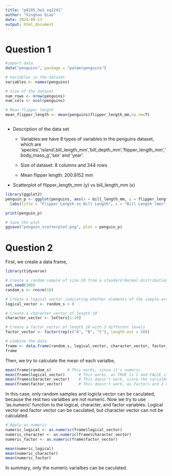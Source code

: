 ```yaml
---
title: "p8105_hw1_xq2241"
author: "Xinghao Qiao"
date: 2024-09-13
output: html_document
---
```



# Question 1 

```r
#import data
data("penguins", package = "palmerpenguins")

# Variables in the dataset
variables <- names(penguins)

# Size of the dataset
num_rows <- nrow(penguins)
num_cols <- ncol(penguins)

# Mean flipper length
mean_flipper_length <- mean(penguins$flipper_length_mm,na.rm=T)



```

*   Description of the data set

    * Variables:we have 8 types of variables in the penguins dataset, which are 'species','island',bill_length_mm','bill_depth_mm','flipper_length_mm','body_mass_g','sex' and 'year'.

    * Size of dataset: 8 columns and 344 rows
    * Mean flipper length: 200.9152 mm
*  Scatterplot of flipper_length_mm (y) vs bill_length_mm (x) 
```r
library(ggplot2)
penguin_p <- ggplot(penguins, aes(x = bill_length_mm, y = flipper_length_mm, color = species)) +geom_point()+
  labs(title = "Flipper Length vs Bill Length", x = "Bill Length (mm)", y = "Flipper Length (mm)") 

print(penguin_p)

# Save the plot
ggsave("penguin_scatterplot.png", plot = penguin_p)

```
# Question 2

First, we create a data frame,
```r
library(tidyverse)

# Create a random sample of size 10 from a standard Normal distribution
set.seed(300)  
random_s <- rnorm(10)

# Create a logical vector indicating whether elements of the sample are greater than 0
logical_vector <- random_s > 0

# Create a character vector of length 10
character_vector <- letters[1:10]

# Create a factor vector of length 10 with 3 different levels
factor_vector <- factor(rep(c("A", "B", "C"), length.out = 10))

# Combine the data
frame <- data.frame(random_s, logical_vector, character_vector, factor_vector)
frame


```
Then, we try to calculate the mean of each varialbe,
```r
mean(frame$random_s)       # This works, since it's numeric
mean(frame$logical_vector)      # This works, as TRUE is 1 and FALSE is 0
mean(frame$character_vector)    # This doesn't work, since the varialbe are characters
mean(frame$factor_vector)       # This doesn't work, as factors are 3 categorical

```
In this case, only random samples and logicla vector can be caculated, because the rest two varialbes are not numeric.
Now we try to use 'as.numeric' function to the logical, character, and factor variables. Logical vector and factor vector can be caculated, but character vector can not be calculated.
```r

# Apply as.numeric 
numeric_logical <- as.numeric(frame$logical_vector)
numeric_character <- as.numeric(frame$character_vector)  
numeric_factor <- as.numeric(frame$factor_vector)

mean(numeric_logical)
mean(numeric_character) 
mean(numeric_factor)


```
In summary, only the numeric varialbes can be caculated.







